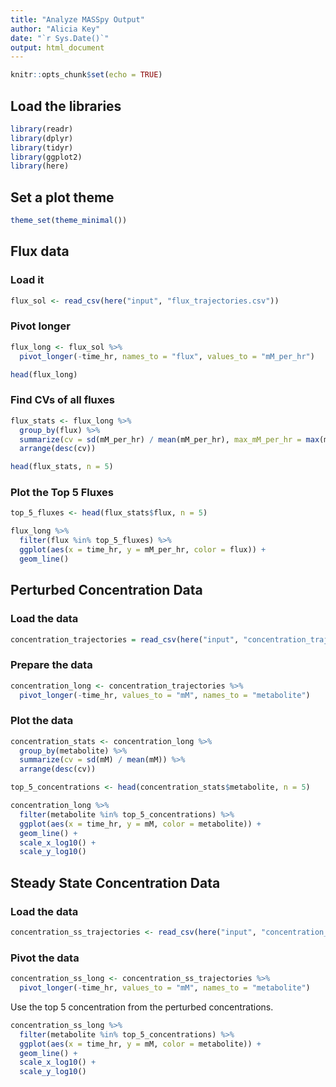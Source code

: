 ```yaml
---
title: "Analyze MASSpy Output"
author: "Alicia Key"
date: "`r Sys.Date()`"
output: html_document
---
```


```r
knitr::opts_chunk$set(echo = TRUE)
```

## Load the libraries

```r
library(readr)
library(dplyr)
library(tidyr)
library(ggplot2)
library(here)
```

## Set a plot theme

```r
theme_set(theme_minimal())
```

## Flux data

### Load it

```r
flux_sol <- read_csv(here("input", "flux_trajectories.csv"))
```

### Pivot longer

```r
flux_long <- flux_sol %>%
  pivot_longer(-time_hr, names_to = "flux", values_to = "mM_per_hr")

head(flux_long)
```

### Find CVs of all fluxes

```r
flux_stats <- flux_long %>%
  group_by(flux) %>%
  summarize(cv = sd(mM_per_hr) / mean(mM_per_hr), max_mM_per_hr = max(mM_per_hr)) %>%
  arrange(desc(cv))

head(flux_stats, n = 5)
```

### Plot the Top 5 Fluxes

```r
top_5_fluxes <- head(flux_stats$flux, n = 5)

flux_long %>%
  filter(flux %in% top_5_fluxes) %>%
  ggplot(aes(x = time_hr, y = mM_per_hr, color = flux)) +
  geom_line()
```

## Perturbed Concentration Data

### Load the data

```r
concentration_trajectories = read_csv(here("input", "concentration_trajectories.csv"))
```

### Prepare the data

```r
concentration_long <- concentration_trajectories %>%
  pivot_longer(-time_hr, values_to = "mM", names_to = "metabolite")
```

### Plot the data

```r
concentration_stats <- concentration_long %>%
  group_by(metabolite) %>%
  summarize(cv = sd(mM) / mean(mM)) %>%
  arrange(desc(cv))

top_5_concentrations <- head(concentration_stats$metabolite, n = 5)

concentration_long %>%
  filter(metabolite %in% top_5_concentrations) %>%
  ggplot(aes(x = time_hr, y = mM, color = metabolite)) +
  geom_line() +
  scale_x_log10() +
  scale_y_log10()
```

## Steady State Concentration Data

### Load the data

```r
concentration_ss_trajectories <- read_csv(here("input", "concentration_ss_trajectories.csv"))
```

### Pivot the data

```r
concentration_ss_long <- concentration_ss_trajectories %>%
  pivot_longer(-time_hr, values_to = "mM", names_to = "metabolite")
```

Use the top 5 concentration from the perturbed concentrations.

```r
concentration_ss_long %>%
  filter(metabolite %in% top_5_concentrations) %>%
  ggplot(aes(x = time_hr, y = mM, color = metabolite)) +
  geom_line() +
  scale_x_log10() +
  scale_y_log10()
```
